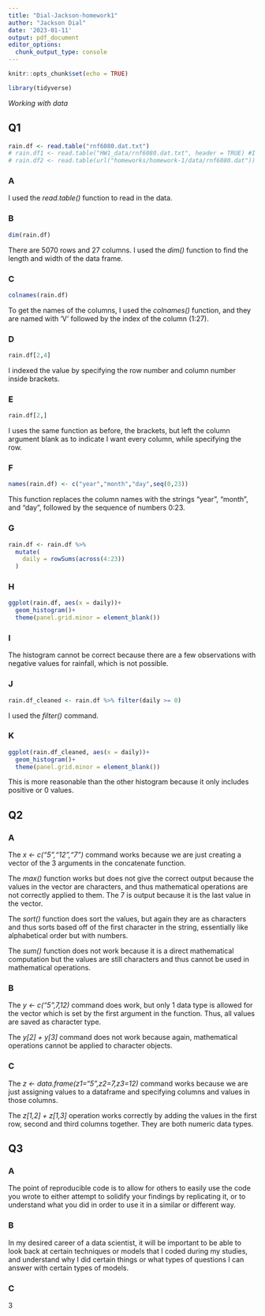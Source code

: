 ```yaml
---
title: "Dial-Jackson-homework1"
author: "Jackson Dial"
date: '2023-01-11'
output: pdf_document
editor_options: 
  chunk_output_type: console
---
```


```r
knitr::opts_chunk$set(echo = TRUE)
```

```r
library(tidyverse)
```


_Working with data_

## Q1

```r
rain.df <- read.table("rnf6080.dat.txt")
# rain.df1 <- read.table("HW1_data/rnf6080.dat.txt", header = TRUE) #I think the header statement messes it up
# rain.df2 <- read.table(url("homeworks/homework-1/data/rnf6080.dat"))
```




### A

I used the _read.table()_ function to read in the data.

### B

```r
dim(rain.df)
```

There are 5070 rows and 27 columns. I used the _dim()_ function to find the length and width of the data frame.

### C

```r
colnames(rain.df)
```

To get the names of the columns, I used the _colnames()_ function, and they are named with 'V' followed by the index of the column (1:27).

### D

```r
rain.df[2,4]
```
I indexed the value by specifying the row number and column number inside brackets.

### E

```r
rain.df[2,]
```

I uses the same function as before, the brackets, but left the column argument blank as to indicate I want every column, while specifying the row.

### F

```r
names(rain.df) <- c("year","month","day",seq(0,23))
```

This function replaces the column names with the strings "year", "month", and "day", followed by the sequence of numbers 0:23.

### G

```r
rain.df <- rain.df %>%
  mutate(
    daily = rowSums(across(4:23))
  )
```


### H

```r
ggplot(rain.df, aes(x = daily))+
  geom_histogram()+
  theme(panel.grid.minor = element_blank())
```

### I

The histogram cannot be correct because there are a few observations with negative values for rainfall, which is not possible.

### J

```r
rain.df_cleaned <- rain.df %>% filter(daily >= 0)
```

I used the _filter()_ command.

### K

```r
ggplot(rain.df_cleaned, aes(x = daily))+
  geom_histogram()+
  theme(panel.grid.minor = element_blank())
```

This is more reasonable than the other histogram because it only includes positive or 0 values.

## Q2

### A

The _x <- c("5","12","7")_ command works because we are just creating a vector of the 3 arguments in the concatenate function.

The _max()_ function works but does not give the correct output because the values in the vector are characters, and thus mathematical operations are not correctly applied to them. The 7 is output because it is the last value in the vector.

The _sort()_ function does sort the values, but again they are as characters and thus sorts based off of the first character in the string, essentially like alphabetical order but with numbers.

The _sum()_ function does not work because it is a direct mathematical computation but the values are still characters and thus cannot be used in mathematical operations.

### B

The _y <- c("5",7,12)_ command does work, but only 1 data type is allowed for the vector which is set by the first argument in the function. Thus, all values are saved as character type.

The _y[2] + y[3]_ command does not work because again, mathematical operations cannot be applied to character objects.

### C

The _z <- data.frame(z1="5",z2=7,z3=12)_ command works because we are just assigning values to a dataframe and specifying columns and values in those columns.

The _z[1,2] + z[1,3]_ operation works correctly by adding the values in the first row, second and third columns together. They are both numeric data types.

## Q3

### A

The point of reproducible code is to allow for others to easily use the code you wrote to either attempt to solidify your findings by replicating it, or to understand what you did in order to use it in a similar or different way.

### B

In my desired career of a data scientist, it will be important to be able to look back at certain techniques or models that I coded during my studies, and understand why I did certain things or what types of questions I can answer with certain types of models.

### C

3

